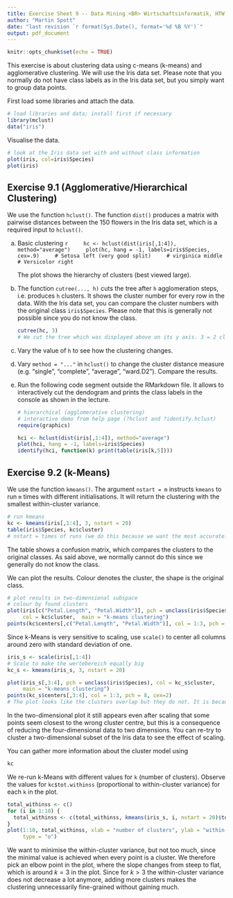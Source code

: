 ```yaml
---
title: Exercise Sheet 9 -- Data Mining <BR> Wirtschaftsinformatik, HTW Berlin
author: "Martin Spott"
date: "last revision `r format(Sys.Date(), format='%d %B %Y')`"
output: pdf_document
---
```


```r
knitr::opts_chunk$set(echo = TRUE)
```

This exercise is about clustering data using c-means (k-means) and agglomerative clustering. We will use the Iris data set. Please note that you normally do not have class labels as in the Iris data set, but you simply want to group data points.  

First load some libraries and attach the data.

```r
# load libraries and data; install first if necessary
library(mclust)
data("iris")
```

Visualise the data.
```r
# look at the Iris data set with and without class information
plot(iris, col=iris$Species)
plot(iris)
```

## Exercise 9.1 (Agglomerative/Hierarchical Clustering)

We use the function `hclust()`. The function `dist()` produces a matrix with pairwise distances between the 150 flowers in the Iris data set, which is a required input to `hclust()`. 

a) Basic clustering
    ```r
    hc <- hclust(dist(iris[,1:4]), method="average")
    plot(hc, hang = -1, labels=iris$Species, cex=.9)
    # Setosa left (very good split)
    # virginica middle
    # Versicolor right
    ```

    The plot shows the hierarchy of clusters (best viewed large). 

b) The function `cutree(..., h)` cuts the tree after `h` agglomeration steps, i.e. produces `h` clusters. It shows the cluster number for every row in the data. With the Iris data set, you can compare the cluster numbers with the original class `iris$Species`. Please note that this is generally not possible since you do not know the class. 

    ```r
    cutree(hc, 3)
    # We cut the tree which was displayed above on its y axis. 3 = 2 clusters, 2 = 3 clusters
    ```
c) Vary the value of `h` to see how the clustering changes. 

d) Vary `method = "..."` in `hclust()` to change the cluster distance measure (e.g. "single", "complete", "average", "ward.D2"). Compare the results.

e) Run the following code segment outside the RMarkdown file. It allows to interactively cut the dendogram and prints the class labels in the console as shown in the lecture. 

    ```r
    # hierarchical (agglomerative clustering)
    # interactive demo from help page (?hclust and ?identify.hclust)
    require(graphics)
    
    hci <- hclust(dist(iris[,1:4]), method="average")
    plot(hci, hang = -1, labels=iris$Species)
    identify(hci, function(k) print(table(iris[k,5])))
    
    ```
    
    
## Exercise 9.2 (k-Means)

We use the function `kmeans()`. The argument `nstart = m` instructs `kmeans` to run `m` times with different initialisations. It will return the clustering with the smallest within-cluster variance.  

```r
# run kmeans
kc <- kmeans(iris[,1:4], 3, nstart = 20)
table(iris$Species, kc$cluster)
# nstart = times of runs (we do this because we want the most accurate. The result will vary and the variance will be checked to determine the best (minimize within cluster variance))
```

The table shows a confusion matrix, which compares the clusters to the original classes. As said above, we normally cannot do this since we generally do not know the class. 

We can plot the results. Colour denotes the cluster, the shape is the original class.  

```r
# plot results in two-dimensional subspace
# colour by found clusters
plot(iris[c("Petal.Length", "Petal.Width")], pch = unclass(iris$Species), 
     col = kc$cluster,  main = "k-means clustering")
points(kc$centers[,c("Petal.Length", "Petal.Width")], col = 1:3, pch = 8, cex=2)
```

Since k-Means is very sensitive to scaling, use `scale()` to center all columns around zero with standard deviation of one. 

```r
iris_s <- scale(iris[,1:4])
# Scale to make the wertebereich equally big
kc_s <- kmeans(iris_s, 3, nstart = 20)

plot(iris_s[,3:4], pch = unclass(iris$Species), col = kc_s$cluster,  
     main = "k-means clustering")
points(kc_s$centers[,3:4], col = 1:3, pch = 8, cex=2)
# The plot looks like the clusters overlap but they do not. It is because 4dimensions are plotted on 2d! In 4d it is correct

```

In the two-dimensional plot it still appears even after scaling that some points seem closest to the wrong cluster centre, but this is a consequence of reducing the four-dimensional data to two dimensions. You can re-try to cluster a two-dimensional subset of the Iris data to see the effect of scaling.  

You can gather more information about the cluster model using
```r
kc
```

We re-run k-Means with different values for `k` (number of clusters). Observe the values for `kc$tot.withinss` (proportional to within-cluster variance) for each `k` in the plot. 


```r
total_withinss <- c()
for (i in 1:10) {
  total_withinss <- c(total_withinss, kmeans(iris_s, i, nstart = 20)$tot.withinss)
}
plot(1:10, total_withinss, xlab = "number of clusters", ylab = "within-cluster variance", 
     type = "o")

```

We want to minimise the within-cluster variance, but not too much, since the minimal value is achieved when every point is a cluster. We therefore pick an elbow point in the plot, where the slope changes from steep to flat, which is around $k = 3$ in the plot. Since for $k > 3$ the within-cluster variance does not decrease a lot anymore, adding more clusters makes the clustering unnecessarily fine-grained without gaining much.
